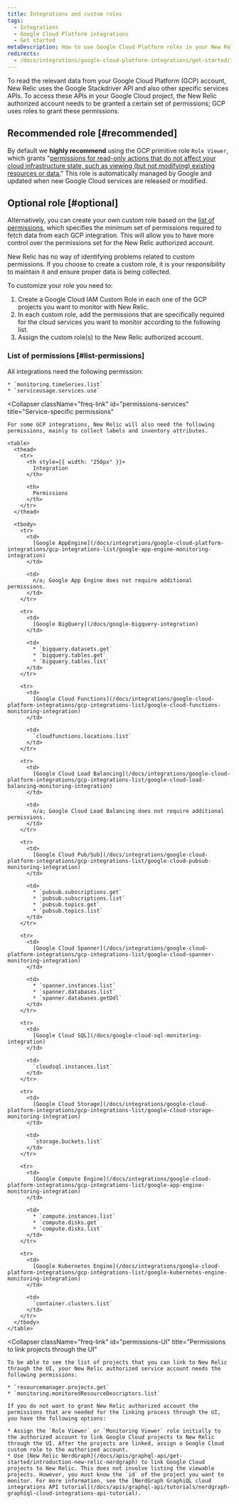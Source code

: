 ```yaml
---
title: Integrations and custom roles
tags:
  - Integrations
  - Google Cloud Platform integrations
  - Get started
metaDescription: How to use Google Cloud Platform roles in your New Relic integration to grant New Relic permission to monitor your GCP services.
redirects:
  - /docs/integrations/google-cloud-platform-integrations/get-started/integrations-managed-policies
---
```


To read the relevant data from your Google Cloud Platform (GCP) account, New Relic uses the Google Stackdriver API and also other specific services APIs. To access these APIs in your Google Cloud project, the New Relic authorized account needs to be granted a certain set of permissions; GCP uses roles to grant these permissions.

## Recommended role [#recommended]

By default we **highly recommend** using the GCP primitive role `Role Viewer`, which grants "[permissions for read-only actions that do not affect your cloud infrastructure state, such as viewing (but not modifying) existing resources or data.](https://cloud.google.com/iam/docs/understanding-roles)" This role is automatically managed by Google and updated when new Google Cloud services are released or modified.

## Optional role [#optional]

Alternatively, you can create your own custom role based on the [list of permissions](/docs/integrations/google-cloud-platform-integrations/get-started/integrations-custom-roles#list-permissions), which specifies the minimum set of permissions required to fetch data from each GCP integration. This will allow you to have more control over the permissions set for the New Relic authorized account.

<Callout variant="important">
  New Relic has no way of identifying problems related to custom permissions. If you choose to create a custom role, it is your responsibility to maintain it and ensure proper data is being collected.
</Callout>

To customize your role you need to:

1. Create a Google Cloud IAM Custom Role in each one of the GCP projects you want to monitor with New Relic.
2. In each custom role, add the permissions that are specifically required for the cloud services you want to monitor according to the following list.
3. Assign the custom role(s) to the New Relic authorized account.

### List of permissions [#list-permissions]

<CollapserGroup>
  <Collapser
    className="freq-link"
    id="permissions-all"
    title="Common permissions"
  >
    All integrations need the following permission:

    * `monitoring.timeSeries.list`
    * `serviceusage.services.use`
  </Collapser>

  <Collapser
    className="freq-link"
    id="permissions-services"
    title="Service-specific permissions"
  >
    For some GCP integrations, New Relic will also need the following permissions, mainly to collect labels and inventory attributes.

    <table>
      <thead>
        <tr>
          <th style={{ width: "250px" }}>
            Integration
          </th>

          <th>
            Permissions
          </th>
        </tr>
      </thead>

      <tbody>
        <tr>
          <td>
            [Google AppEngine](/docs/integrations/google-cloud-platform-integrations/gcp-integrations-list/google-app-engine-monitoring-integration)
          </td>

          <td>
            n/a; Google App Engine does not require additional permissions.
          </td>
        </tr>

        <tr>
          <td>
            [Google BigQuery](/docs/google-bigquery-integration)
          </td>

          <td>
            * `bigquery.datasets.get`
            * `bigquery.tables.get`
            * `bigquery.tables.list`
          </td>
        </tr>

        <tr>
          <td>
            [Google Cloud Functions](/docs/integrations/google-cloud-platform-integrations/gcp-integrations-list/google-cloud-functions-monitoring-integration)
          </td>

          <td>
            `cloudfunctions.locations.list`
          </td>
        </tr>

        <tr>
          <td>
            [Google Cloud Load Balancing](/docs/integrations/google-cloud-platform-integrations/gcp-integrations-list/google-cloud-load-balancing-monitoring-integration)
          </td>

          <td>
            n/a; Google Cloud Load Balancing does not require additional permissions.
          </td>
        </tr>

        <tr>
          <td>
            [Google Cloud Pub/Sub](/docs/integrations/google-cloud-platform-integrations/gcp-integrations-list/google-cloud-pubsub-monitoring-integration)
          </td>

          <td>
            * `pubsub.subscriptions.get`
            * `pubsub.subscriptions.list`
            * `pubsub.topics.get`
            * `pubsub.topics.list`
          </td>
        </tr>

        <tr>
          <td>
            [Google Cloud Spanner](/docs/integrations/google-cloud-platform-integrations/gcp-integrations-list/google-cloud-spanner-monitoring-integration)
          </td>

          <td>
            * `spanner.instances.list`
            * `spanner.databases.list`
            * `spanner.databases.getDdl`
          </td>
        </tr>

        <tr>
          <td>
            [Google Cloud SQL](/docs/google-cloud-sql-monitoring-integration)
          </td>

          <td>
            `cloudsql.instances.list`
          </td>
        </tr>

        <tr>
          <td>
            [Google Cloud Storage](/docs/integrations/google-cloud-platform-integrations/gcp-integrations-list/google-cloud-storage-monitoring-integration)
          </td>

          <td>
            `storage.buckets.list`
          </td>
        </tr>

        <tr>
          <td>
            [Google Compute Engine](/docs/integrations/google-cloud-platform-integrations/gcp-integrations-list/google-app-engine-monitoring-integration)
          </td>

          <td>
            * `compute.instances.list`
            * `compute.disks.get`
            * `compute.disks.list`
          </td>
        </tr>

        <tr>
          <td>
            [Google Kubernetes Engine](/docs/integrations/google-cloud-platform-integrations/gcp-integrations-list/google-kubernetes-engine-monitoring-integration)
          </td>

          <td>
            `container.clusters.list`
          </td>
        </tr>
      </tbody>
    </table>
  </Collapser>

  <Collapser
    className="freq-link"
    id="permissions-UI"
    title="Permissions to link projects through the UI"
  >
    To be able to see the list of projects that you can link to New Relic through the UI, your New Relic authorized service account needs the following permissions:

    * `resourcemanager.projects.get`
    * `monitoring.monitoredResourceDescriptors.list`

    If you do not want to grant New Relic authorized account the permissions that are needed for the linking process through the UI, you have the following options:

    * Assign the `Role Viewer` or `Monitoring Viewer` role initially to the authorized account to link Google Cloud projects to New Relic through the UI. After the projects are linked, assign a Google Cloud custom role to the authorized account.
    * Use [New Relic NerdGraph](/docs/apis/graphql-api/get-started/introduction-new-relic-nerdgraph) to link Google Cloud projects to New Relic. This does not involve listing the viewable projects. However, you must know the `id` of the project you want to monitor. For more information, see the [NerdGraph GraphiQL cloud integrations API tutorial](/docs/apis/graphql-api/tutorials/nerdgraph-graphiql-cloud-integrations-api-tutorial).
  </Collapser>
</CollapserGroup>
